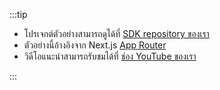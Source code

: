 :::tip

- โปรเจกต์ตัวอย่างสามารถดูได้ที่ [SDK repository ของเรา](https://github.com/logto-io/js/tree/master/packages/next-server-actions-sample)
- ตัวอย่างนี้อ้างอิงจาก Next.js [App Router](https://nextjs.org/docs)
- วิดีโอแนะนำสามารถรับชมได้ที่ [ช่อง YouTube ของเรา](https://youtu.be/Y2UYvH83Kk4)

:::
